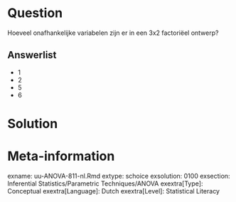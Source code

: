 Question
========
  
Hoeveel onafhankelijke variabelen zijn er in een 3x2 factoriëel ontwerp?
  
Answerlist
----------
* 1
* 2
* 5
* 6

Solution
========



Meta-information
================
exname: uu-ANOVA-811-nl.Rmd
extype: schoice
exsolution: 0100
exsection: Inferential Statistics/Parametric Techniques/ANOVA
exextra[Type]: Conceptual
exextra[Language]: Dutch
exextra[Level]: Statistical Literacy
